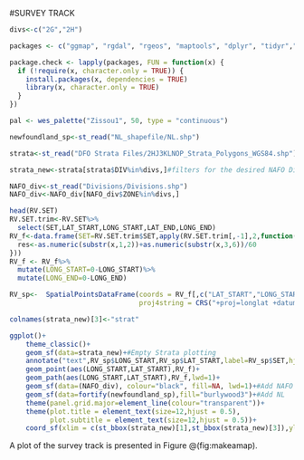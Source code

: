 #SURVEY TRACK

```r
divs<-c("2G","2H")

packages <- c("ggmap", "rgdal", "rgeos", "maptools", "dplyr", "tidyr","sf","maps","plyr","wesanderson")

package.check <- lapply(packages, FUN = function(x) {
  if (!require(x, character.only = TRUE)) {
    install.packages(x, dependencies = TRUE)
    library(x, character.only = TRUE)
  }
})

pal <- wes_palette("Zissou1", 50, type = "continuous")

newfoundland_sp<-st_read("NL_shapefile/NL.shp")

strata<-st_read("DFO Strata Files/2HJ3KLNOP_Strata_Polygons_WGS84.shp")

strata_new<-strata[strata$DIV%in%divs,]#filters for the desired NAFO Divs

NAFO_div<-st_read("Divisions/Divisions.shp")
NAFO_div<-NAFO_div[NAFO_div$ZONE%in%divs,]

head(RV.SET)
RV.SET.trim<-RV.SET%>%
  select(SET,LAT_START,LONG_START,LAT_END,LONG_END)
RV_f<-data.frame(SET=RV.SET.trim$SET,apply(RV.SET.trim[,-1],2,function(x){
  res<-as.numeric(substr(x,1,2))+as.numeric(substr(x,3,6))/60
}))
RV_f <- RV_f%>%
  mutate(LONG_START=0-LONG_START)%>%
  mutate(LONG_END=0-LONG_END)

RV_sp<-  SpatialPointsDataFrame(coords = RV_f[,c("LAT_START","LONG_START","LAT_END","LONG_END")], data = RV_f,
                                proj4string = CRS("+proj=longlat +datum=WGS84 +ellps=WGS84 +towgs84=0,0,0"))

colnames(strata_new)[3]<-"strat"
```

```r

ggplot()+
    theme_classic()+
    geom_sf(data=strata_new)+#Empty Strata plotting
    annotate("text",RV_sp$LONG_START,RV_sp$LAT_START,label=RV_sp$SET,hjust=-.5)+
    geom_point(aes(LONG_START,LAT_START),RV_f)+
    geom_path(aes(LONG_START,LAT_START),RV_f,lwd=1)+
    geom_sf(data=(NAFO_div), colour="black", fill=NA, lwd=1)+#Add NAFO lines
    geom_sf(data=fortify(newfoundland_sp),fill="burlywood3")+#Add NL
    theme(panel.grid.major=element_line(colour="transparent"))+
    theme(plot.title = element_text(size=12,hjust = 0.5),
          plot.subtitle = element_text(size=12,hjust = 0.5))+
    coord_sf(xlim = c(st_bbox(strata_new)[1],st_bbox(strata_new)[3]),ylim = c(st_bbox(strata_new)[2],st_bbox(strata_new)[4]))

```


A plot of the survey track is presented in Figure @\ref(fig:makeamap).